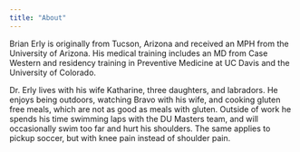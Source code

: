 ```yaml
---
title: "About"
---
```


Brian Erly is originally from Tucson, Arizona and received an MPH from the University of Arizona. His medical training includes an MD from Case Western and residency training in Preventive Medicine at UC Davis and the University of Colorado.

Dr. Erly lives with his wife Katharine, three daughters, and labradors. He enjoys being outdoors, watching Bravo with his wife, and cooking gluten free meals, which are not as good as meals with gluten. Outside of work he spends his time swimming laps with the DU Masters team, and will occasionally swim too far and hurt his shoulders. The same applies to pickup soccer, but with knee pain instead of shoulder pain.
